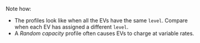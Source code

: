 Note how:

- The profiles look like when all the EVs have the same `level`. Compare when each EV has assigned a different `level`. 
- A *Random capacity* profile often causes EVs to charge at variable rates. 